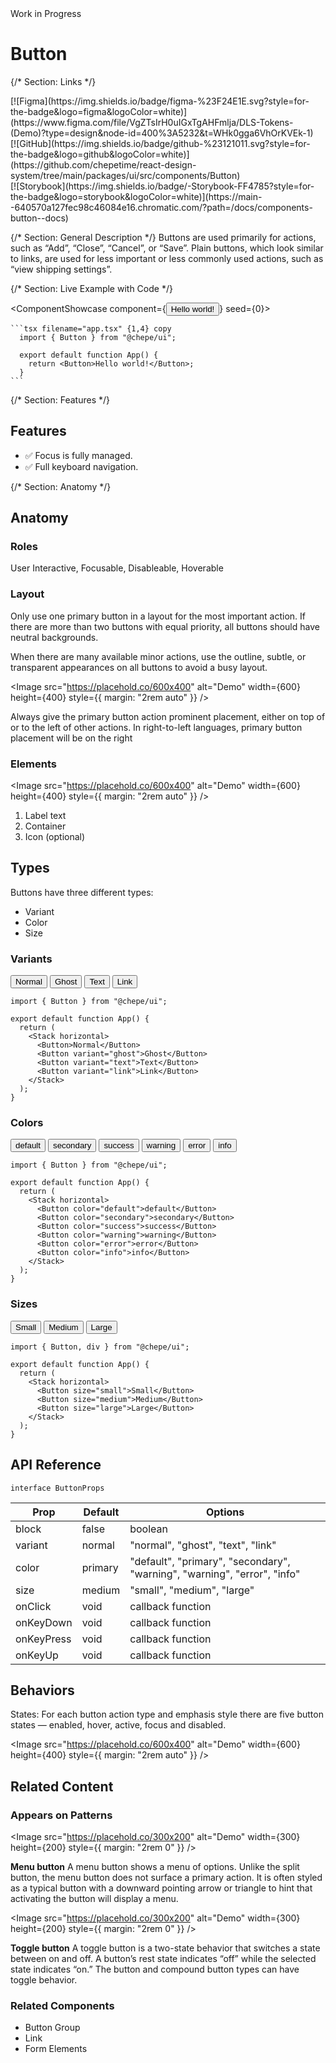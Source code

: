 


<Callout emoji="⚠️" type="warning">
  Work in Progress
</Callout>

# Button

{/* Section: Links */}

<Stack horizontal spacing={4}>
  <div>
    [![Figma](https://img.shields.io/badge/figma-%23F24E1E.svg?style=for-the-badge&logo=figma&logoColor=white)](https://www.figma.com/file/VgZTsIrH0uIGxTgAHFmlja/DLS-Tokens-(Demo)?type=design&node-id=400%3A5232&t=WHk0gga6VhOrKVEk-1)
  </div>
  <div>
    [![GitHub](https://img.shields.io/badge/github-%23121011.svg?style=for-the-badge&logo=github&logoColor=white)](https://github.com/chepetime/react-design-system/tree/main/packages/ui/src/components/Button)
  </div>
  <div>
    [![Storybook](https://img.shields.io/badge/-Storybook-FF4785?style=for-the-badge&logo=storybook&logoColor=white)](https://main--640570a127fec98c46084e16.chromatic.com/?path=/docs/components-button--docs)
  </div>
</Stack>

{/* Section: General Description */}
Buttons are used primarily for actions, such as “Add”, “Close”, “Cancel”, or “Save”. Plain buttons, which look similar to links, are used for less important or less commonly used actions, such as “view shipping settings”.

{/* Section: Live Example with Code */}

<ComponentShowcase component={<Button>Hello world!</Button>} seed={0}>
   <div>

    ```tsx filename="app.tsx" {1,4} copy
      import { Button } from "@chepe/ui";

      export default function App() {
        return <Button>Hello world!</Button>;
      }
    ```

  </div>
</ComponentShowcase>

{/* Section: Features */}

## Features

- ✅ Focus is fully managed.
- ✅ Full keyboard navigation.

{/* Section: Anatomy */}

## Anatomy

### Roles

User Interactive, Focusable, Disableable, Hoverable

### Layout

Only use one primary button in a layout for the most important action. If there are more than two buttons with equal priority, all buttons should have neutral backgrounds.

When there are many available minor actions, use the outline, subtle, or transparent appearances on all buttons to avoid a busy layout.

<Image
  src="https://placehold.co/600x400"
  alt="Demo"
  width={600}
  height={400}
  style={{ margin: "2rem auto" }}
/>

Always give the primary button action prominent placement, either on top of or to the left of other actions. In right-to-left languages, primary button placement will be on the right

### Elements

<Image
  src="https://placehold.co/600x400"
  alt="Demo"
  width={600}
  height={400}
  style={{ margin: "2rem auto" }}
/>

1. Label text
2. Container
3. Icon (optional)

## Types

Buttons have three different types:

- Variant
- Color
- Size

### Variants

<ComponentContainer>
  <Stack horizontal>
    <Button>Normal</Button>
    <Button variant="ghost">Ghost</Button>
    <Button variant="text">Text</Button>
    <Button variant="link">Link</Button>
  </Stack>
</ComponentContainer>

```tsx filename="app.tsx" copy
import { Button } from "@chepe/ui";

export default function App() {
  return (
    <Stack horizontal>
      <Button>Normal</Button>
      <Button variant="ghost">Ghost</Button>
      <Button variant="text">Text</Button>
      <Button variant="link">Link</Button>
    </Stack>
  );
}
```

### Colors

<ComponentContainer>
  <Stack horizontal>
    <Button color="default">default</Button>
    <Button color="secondary">secondary</Button>
    <Button color="success">success</Button>
    <Button color="warning">warning</Button>
    <Button color="error">error</Button>
    <Button color="info">info</Button>
  </Stack>
</ComponentContainer>

```tsx filename="app.tsx" copy
import { Button } from "@chepe/ui";

export default function App() {
  return (
    <Stack horizontal>
      <Button color="default">default</Button>
      <Button color="secondary">secondary</Button>
      <Button color="success">success</Button>
      <Button color="warning">warning</Button>
      <Button color="error">error</Button>
      <Button color="info">info</Button>
    </Stack>
  );
}
```

### Sizes

<ComponentContainer>
  <Stack horizontal>
    <Button size="small">Small</Button>
    <Button size="medium">Medium</Button>
    <Button size="large">Large</Button>
  </Stack>
</ComponentContainer>

```tsx filename="app.tsx" copy
import { Button, div } from "@chepe/ui";

export default function App() {
  return (
    <Stack horizontal>
      <Button size="small">Small</Button>
      <Button size="medium">Medium</Button>
      <Button size="large">Large</Button>
    </Stack>
  );
}
```

## API Reference

`interface ButtonProps`

| Prop       | Default | Options                                                                  |
| ---------- | ------- | ------------------------------------------------------------------------ |
| block      | false   | boolean                                                                  |
| variant    | normal  | "normal", "ghost", "text", "link"                                        |
| color      | primary | "default", "primary", "secondary", "warning", "warning", "error", "info" |
| size       | medium  | "small", "medium", "large"                                               |
| onClick    | void    | callback function                                                        |
| onKeyDown  | void    | callback function                                                        |
| onKeyPress | void    | callback function                                                        |
| onKeyUp    | void    | callback function                                                        |

## Behaviors

States:
For each button action type and emphasis style there are five button states — enabled, hover, active, focus and disabled.

<Image
  src="https://placehold.co/600x400"
  alt="Demo"
  width={600}
  height={400}
  style={{ margin: "2rem auto" }}
/>

<ButtonA11Y />
<ButtonGuidelines />

## Related Content

### Appears on Patterns

<Image
  src="https://placehold.co/300x200"
  alt="Demo"
  width={300}
  height={200}
  style={{ margin: "2rem 0" }}
/>

**Menu button**
A menu button shows a menu of options. Unlike the split button, the menu button does not surface a primary action. It is often styled as a typical button with a downward pointing arrow or triangle to hint that activating the button will display a menu.

<Image
  src="https://placehold.co/300x200"
  alt="Demo"
  width={300}
  height={200}
  style={{ margin: "2rem 0" }}
/>

**Toggle button**
A toggle button is a two-state behavior that switches a state between on and off. A button’s rest state indicates “off” while the selected state indicates “on.” The button and compound button types can have toggle behavior.

### Related Components

- Button Group
- Link
- Form Elements
